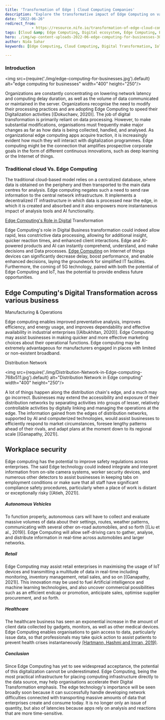 ```yaml
---
title: 'Transformation of Edge | Cloud Computing Companies'
description: "Explore the transformative impact of Edge Computing on various business sectors. Understand how Edge Computing is revolutionizing data processing, enhancing efficiency, and driving digital transformation across industries."
date: "2022-06-26"
redirect_from: 
            - https://resource.nife.io/transformation-of-edge-cloud-computing-companies/
tags: [Cloud &amp; Edge Computing, Digital ecosystem, Edge Computing, Edge Computing, Intelligent Edge, IoT, Multi Access Edge Computing, Network Edge, Nife]
hero: ./img/wp-content-uploads-2022-06-edge-computing-for-businesses-300x193.jpg
author: Nida Sahar
keywords: [Edge Computing, Cloud Computing, Digital Transformation, IoT, Intelligent Edge, Network Edge]

---
```

### Introduction

<img src={require('./img/edge-computing-for-businesses.jpg').default} alt="edge computing for businesses" width="400" height="250"/>
<br/>


 

Organizations are constantly concentrating on lowering network latency and computing delay duration, as well as the volume of data communicated or maintained in the server. Organizations recognise the need to modify their processing practices and are adopting Edge Computing to speed their Digitalization activities [(Dokuchaev, 2020)]. The job of digital transformation is primarily reliant on data processing. However, to make substantial modifications, organisations must frequently make major changes as far as how data is being collected, handled, and analysed. As organizational edge computing apps acquire traction, it is increasingly evident how much they will interact with digitalization programmes. Edge computing might be the connection that amplifies prospective corporate goals in the form of different continuous innovations, such as deep learning or the Internet of things.

### Traditional cloud Vs. Edge Computing

The traditional cloud-based model relies on a centralized database, where data is obtained on the periphery and then transported to the main data centres for analysis. Edge computing negates such a need to send raw information to the central network infrastructure. It implements a decentralized IT infrastructure in which data is processed near the edge, in which it is created and absorbed and it also empowers more instantaneous impact of analysis tools and AI functionality.

[Edge Computing's Role in Digital](/blog/develop-digital-first-culture-edge-computing-applications/) Transformation

Edge Computing's role in Digital Business transformation could indeed allow rapid, less constrictive data processing, allowing for additional insight, quicker reaction times, and enhanced client interactions. Edge and AI-powered products and AI can instantly comprehend, understand, and make decisions and Data processes. [Edge Computing](/blog/save-cloud-budget-with-nife-edge-computing-platform/) on Internet of things devices can significantly decrease delay, boost performance, and enable enhanced decisions, laying the groundwork for simplified IT facilities. Furthermore, the coming of 5G technology, paired with both the potential of Edge Computing and IoT, has the potential to provide endless future opportunities.

## Edge Computing's Digital Transformation across various business

Manufacturing & Operations

Edge computing enables improved preventative analysis, improves efficiency, and energy usage, and improves dependability and effective availability in industrial enterprises [(Albukhitan, 2020)]. Edge Computing may assist businesses in making quicker and more effective marketing choices about their operational functions. Edge computing may be extremely advantageous for manufacturers engaged in places with limited or non-existent broadband.

Distribution Network

<img src={require('./img/Distribution-Network-in-Edge-computing-768x511.jpg').default} alt="Distribution Network in Edge computing" width="400" height="250"/>
<br/>


 

A lot of things happen along the distribution chain's edge, and a much may go incorrect. Businesses may extend the accessibility and exposure of their distribution networks by separating activities into groups of lesser, relatively controllable activities by digitally linking and managing the operations at the edge. The information gained from the edges of distribution networks, supported by AI and computerized technologies, would assist businesses to efficiently respond to market circumstances, foresee lengthy patterns ahead of their rivals, and adapt plans at the moment down to its regional scale [(Ganapathy, 2021)].

## Workplace security

Edge computing has the potential to improve safety regulations across enterprises. The said Edge technology could indeed integrate and interpret information from on-site camera systems, worker security devices, and numerous other detectors to assist businesses in keeping tabs on employment conditions or make sure that all staff have significant compliance safety procedures, particularly when a place of work is distant or exceptionally risky [(Atieh, 2021)].

##### Autonomous Vehicles

To function properly, autonomous cars will have to collect and evaluate massive volumes of data about their settings, routes, weather patterns, communicating with several other on-road automobiles, and so forth [(Liu et al., 2019)]. Edge Computing will allow self-driving cars to gather, analyse, and distribute information in real-time across automobiles and larger networks.

##### Retail

Edge Computing may assist retail enterprises in maximising the usage of IoT devices and transmitting a multitude of data in real-time including monitoring, inventory management, retail sales, and so on [(Ganapathy, 2021)]. This innovation may be used to fuel Artificial intelligence and machine learning technologies, and also uncover commercial possibilities such as an efficient endcap or promotion, anticipate sales, optimise supplier procurement, and so forth.

##### Healthcare

The healthcare business has seen an exponential increase in the amount of client data collected by gadgets, monitors, as well as other medical devices. Edge Computing enables organisations to gain access to data, particularly issue data, so that professionals may take quick action to assist patients to prevent health crises instantaneously [(Hartmann, Hashmi and Imran, 2019)](#ei8).

##### Conclusion

Since Edge Computing has yet to see widespread acceptance, the potential of this digitalization cannot be underestimated. Edge Computing, being the most practical infrastructure for placing computing infrastructure directly to the data source, may help organisations accelerate their Digital Transformation emphasis. The edge technology's importance will be seen broadly soon because it can successfully handle developing network difficulties connected with transporting massive amounts of data that enterprises create and consume today. It is no longer only an issue of quantity, but also of latencies because apps rely on analysis and reactions that are more time-sensitive.
